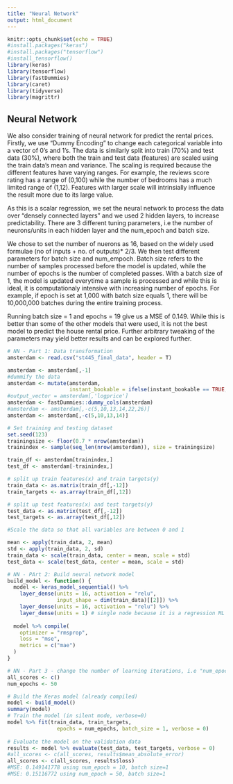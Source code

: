 ```yaml
---
title: "Neural Network"
output: html_document
---
```


```r
knitr::opts_chunk$set(echo = TRUE)
#install.packages("keras")
#install.packages("tensorflow")
#install_tensorflow()
library(keras)
library(tensorflow)
library(fastDummies)
library(caret)
library(tidyverse)
library(magrittr)

```

## Neural Network

We also consider training of neural network for predict the rental prices. Firstly, we use "Dummy Encoding" to change each categorical variable into a vector of 0's and 1's. The data is similarly split into train (70%) and test data (30%), where both the train and test data (features) are scaled using the train data's mean and variance. The scaling is required because the different features have varying ranges. For example, the reviews score rating has a range of (0,100) while the number of bedrooms has a much limited range of (1,12). Features with larger scale will intrinsially influence the result more due to its large value.

As this is a scalar regression, we set the neural network to process the data over "densely connected layers" and we used 2 hidden layers, to increase predictability. There are 3 different tuning parameters, i.e the number of neurons/units in each hidden layer and the num_epoch and batch size. 

We chose to set the number of nuerons as 16, based on the widely used formulae (no of inputs + no. of outputs)* 2/3. We then test different parameters for batch size and num_empoch. Batch size refers to the number of samples processed before the model is updated, while the number of epochs is the number of completed passes. With a batch size of 1, the model is updated everytime a sample is processed and while this is ideal, it is computationaly intensive with increasing number of epochs. For example, if epoch is set at 1,000 with batch size equals 1, there will be 10,000,000 batches during the entire training process. 

Running batch size = 1 and epochs = 19 give us a MSE of 0.149. While this is better than some of the other models that were used, it is not the best model to predict the house rental price. Further arbitrary tweaking of the parameters may yield better results and can be explored further.  


```r
# NN - Part 1: Data transformation
amsterdam <- read.csv("st445_final_data", header = T)

amsterdam <- amsterdam[,-1]
#dummify the data
amsterdam <- mutate(amsterdam,
                    instant_bookable = ifelse(instant_bookable == TRUE, 1, 0))
#output_vector = amsterdam[,'logprice']
amsterdam <- fastDummies::dummy_cols(amsterdam)
#amsterdam <- amsterdam[,-c(5,10,13,14,22,26)]
amsterdam <- amsterdam[,-c(5,10,13,14)]

# Set training and testing dataset
set.seed(123)
trainingsize <- floor(0.7 * nrow(amsterdam))
trainindex <- sample(seq_len(nrow(amsterdam)), size = trainingsize)

train_df <- amsterdam[trainindex,]
test_df <- amsterdam[-trainindex,]

# split up train features(x) and train targets(y)
train_data <- as.matrix(train_df[,-12])
train_targets <- as.array(train_df[,12])

# split up test features(x) and test targets(y)
test_data <- as.matrix(test_df[,-12])
test_targets <- as.array(test_df[,12])

#Scale the data so that all variables are between 0 and 1

mean <- apply(train_data, 2, mean)
std <- apply(train_data, 2, sd)
train_data <- scale(train_data, center = mean, scale = std)
test_data <- scale(test_data, center = mean, scale = std)
```

```r

# NN - PArt 2: Build neural network model
build_model <- function() {
  model <- keras_model_sequential() %>% 
    layer_dense(units = 16, activation = "relu", 
                input_shape = dim(train_data)[[2]]) %>% 
    layer_dense(units = 16, activation = "relu") %>% 
    layer_dense(units = 1) # single node because it is a regression ML
  
  model %>% compile(
    optimizer = "rmsprop", 
    loss = "mse", 
    metrics = c("mae")
  )
}
```

```r
# NN - Part 3 - change the number of learning iterations, i.e "num_epochs", with 10 and 50
all_scores <- c()
num_epochs <- 50

# Build the Keras model (already compiled)
model <- build_model()
summary(model)
# Train the model (in silent mode, verbose=0)
model %>% fit(train_data, train_targets,
                epochs = num_epochs, batch_size = 1, verbose = 0)
  
# Evaluate the model on the validation data
results <- model %>% evaluate(test_data, test_targets, verbose = 0)
#all_scores <- c(all_scores, results$mean_absolute_error)
all_scores <- c(all_scores, results$loss)
#MSE: 0.149141778 using num_epoch = 10, batch size=1
#MSE: 0.15116772 using num_epoch = 50, batch size=1
```
